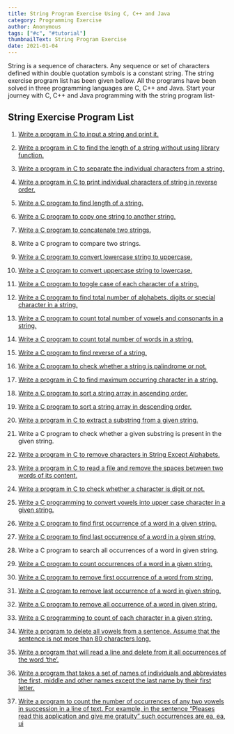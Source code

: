 ```yaml
---
title: String Program Exercise Using C, C++ and Java
category: Programming Exercise
author: Anonymous
tags: ["#c", "#tutorial"]
thumbnailText: String Program Exercise
date: 2021-01-04
---
```

String is a sequence of characters. Any sequence or set of characters defined within double quotation
symbols is a constant string. The string exercise program list has been given bellow. All the programs have
been solved in three programming languages are C, C++ and Java. Start your journey with C, C++ and Java
programming with the string program list-
## String Exercise Program List

1.  [Write a program in C to input a string and print it.](/write-a-c/c/java-program-to-input-a-string-and-print-it.)

2.	[Write a program in C to find the length of a string without using library function.](/write-a-c/c/java-program-to-find-the-length-of-a-string-without-using-library-function.)

3.	[Write a program in C to separate the individual characters from a string.](/write-a-c/c/java-program-to-separate-the-individual-characters-from-a-string.)

4.	[Write a program in C to print individual characters of string in reverse order.](/write-a-c/c/java-program-to-print-individual-characters-of-string-in-reverse-order.)

5.	[Write a C program to find length of a string.](/write-a-c/c/java-program-to-find-length-of-a-string.)

6.	[Write a C program to copy one string to another string.](/write-a-c/c/java-program-to-copy-one-string-to-another-string.)

7.	[Write a C program to concatenate two strings.](/write-a-c/c/java-program-to-concatenate-two-strings.)

8.	Write a C program to compare two strings.

9.	[Write a C program to convert lowercase string to uppercase.](/write-a-c/c/java-program-to-convert-lowercase-string-to-uppercase.)

10.	[Write a C program to convert uppercase string to lowercase.](/write-a-c/c/java-program-to-convert-uppercase-string-to-lowercase.)

11.	[Write a C program to toggle case of each character of a string.](/write-a-c/c/java-program-to-toggle-case-of-each-character-of-a-string.)

12.	[Write a C program to find total number of alphabets, digits or special character in a string.](/write-a-c/c/java-program-to-find-total-number-of-alphabets-digits-or-special-character-in-a-string.)

13.	[Write a C program to count total number of vowels and consonants in a string.](/write-a-c/c/java-program-to-count-total-number-of-vowels-and-consonants-in-a-string.)

14.	[Write a C program to count total number of words in a string.](/write-a-c/c/java-program-to-count-total-number-of-words-in-a-string.)

15.	[Write a C program to find reverse of a string.](/write-a-c/c/java-program-to-find-reverse-of-a-string.)

16.	[Write a C program to check whether a string is palindrome or not.](/write-a-c/c/java-program-to-check-whether-a-string-is-palindrome-or-not.)

17.	[Write a program in C to find maximum occurring character in a string.](/write-a-c/c/java-program-to-find-maximum-occurring-character-in-a-string.)

18.	[Write a C program to sort a string array in ascending order.](/write-a-c/c/java-program-to-sort-a-string-array-in-ascending-order.)

19.	[Write a C program to sort a string array in descending order.](/write-a-c/c/java-program-to-sort-a-string-array-in-descending-order.)

20.	[Write a program in C to extract a substring from a given string.](/write-a-c/c/java-program-to-extract-a-substring-from-a-given-string.)

21.	Write a C program to check whether a given substring is present in the given string.

22.	[Write a program in C to remove characters in String Except Alphabets.](/write-a-c/c/java-program-to-remove-characters-in-string-except-alphabets.)

23.	[Write a program in C to read a file and remove the spaces between two words of its content.](/write-a-c/c/java-program-to-read-a-file-and-remove-the-spaces-between-two-words-of-its-content.)

24.	[Write a program in C to check whether a character is digit or not.](/write-a-c/c/java-program-to-check-whether-a-character-is-digit-or-not.)

25.	[Write a C programming to convert vowels into upper case character in a given string.](/write-a-c/c/java-program-to-convert-vowels-into-upper-case-character-in-a-given-string.)

26.	[Write a C program to find first occurrence of a word in a given string.](/write-a-c/c/java-program-to-find-first-occurrence-of-a-word-in-a-given-string.)

27.	[Write a C program to find last occurrence of a word in a given string.](/write-a-c/c/java-program-to-find-last-occurrence-of-a-word-in-a-given-string.)

28.	Write a C program to search all occurrences of a word in given string.

29.	[Write a C program to count occurrences of a word in a given string.](/write-a-c/c/java-program-to-count-occurrences-of-a-word-in-a-given-string.)

30.	[Write a C program to remove first occurrence of a word from string.](/write-a-c/c/java-program-to-remove-first-occurrence-of-a-word-from-string.)

31.	[Write a C program to remove last occurrence of a word in given string.](/write-a-c/c/java-program-to-remove-last-occurrence-of-a-word-in-given-string.)

32.	[Write a C program to remove all occurrence of a word in given string.](/write-a-c/c/java-program-to-remove-all-occurrence-of-a-word-in-given-string.)

33.	[Write a C programming to count of each character in a given string.](/write-a-c/c/java-program-to-count-of-each-character-in-a-given-string.)

34.	[Write a program to delete all vowels from a sentence. Assume that the sentence is not more than 80 characters long.](/write-a-c/c/java-program-to-delete-all-vowels-from-a-sentence.-assume-that-the-sentence-is-not-more-than-80-characters-long.)

35.	[Write a program that will read a line and delete from it all occurrences of the word ‘the’.](/write-a-c/c/java-program-that-will-read-a-line-and-delete-from-it-all-occurrences-of-the-word-the.)

36.	[Write a program that takes a set of names of individuals and abbreviates the first, middle and other names except the last name by their first letter.](/set-of-names-of-individuals)

37.	[Write a program to count the number of occurrences of any two vowels in succession in a line of text. For example, in the sentence “Pleases read this application and give me gratuity” such occurrences are ea, ea, ui](/count-the-number-of-occurrences)
